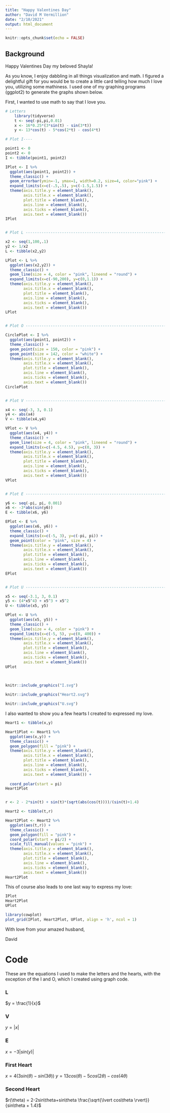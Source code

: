 ```yaml
---
title: "Happy Valentines Day"
author: "David M Vermillion"
date: "2/10/2021"
output: html_document
---
```


```r
knitr::opts_chunk$set(echo = FALSE)
```

## Background

Happy Valentines Day my beloved Shayla!

As you know, I enjoy dabbling in all things visualization and math. I figured a delightful gift for you would be to create a little card telling how much I love you, utilizing some mathiness. I used one of my graphing programs (ggplot2) to generate the graphs shown below.

First, I wanted to use math to say that I love you.

``` r
# Letters
    library(tidyverse)
    t <- seq(-pi,pi,0.01)
    x <- 16*0.25*(3*sin(t) - sin(3*t))
    y <- 13*cos(t) - 5*cos(2*t) - cos(4*t)

# Plot I----

point1 <- 0
point2 <- 0
I <- tibble(point1, point2)

IPlot <- I %>% 
  ggplot(aes(point1, point2)) +
  theme_classic() +
  geom_errorbar(ymin=-1, ymax=1, width=0.2, size=4, color="pink") +
  expand_limits(x=c(-.5,.5), y=c(-1.5,1.5)) +
  theme(axis.title.y = element_blank(),
        axis.title.x = element_blank(),
        plot.title = element_blank(),
        axis.line = element_blank(),
        axis.ticks = element_blank(),
        axis.text = element_blank())
IPlot


# Plot L ------------------------------------------------------------------

x2 <- seq(1,100,.1)
y2 <- 1/x2
L <- tibble(x2,y2)

LPlot <- L %>% 
  ggplot(aes(x2,y2)) +
  theme_classic() +
  geom_line(size = 4, color = "pink", lineend = "round") +
  expand_limits(x=c(-90,200), y=c(0,1.1)) +
  theme(axis.title.y = element_blank(),
        axis.title.x = element_blank(),
        plot.title = element_blank(),
        axis.line = element_blank(),
        axis.ticks = element_blank(),
        axis.text = element_blank())
LPlot


# Plot O ------------------------------------------------------------------

CirclePlot <- I %>% 
  ggplot(aes(point1, point2)) +
  theme_classic() +
  geom_point(size = 150, color = "pink") +
  geom_point(size = 142, color = "white") +
  theme(axis.title.y = element_blank(),
        axis.title.x = element_blank(),
        plot.title = element_blank(),
        axis.line = element_blank(),
        axis.ticks = element_blank(),
        axis.text = element_blank())
CirclePlot


# Plot V ------------------------------------------------------------------

x4 <- seq(-3, 3, 0.1)
y4 <- abs(x4)
V <- tibble(x4,y4)

VPlot <- V %>% 
  ggplot(aes(x4, y4)) + 
  theme_classic() +
  geom_line(size = 4, color = "pink", lineend = "round") +
  expand_limits(x=c(-4.5, 4.5), y=c(0, 3)) +
  theme(axis.title.y = element_blank(),
        axis.title.x = element_blank(),
        plot.title = element_blank(),
        axis.line = element_blank(),
        axis.ticks = element_blank(),
        axis.text = element_blank())
VPlot


# Plot E ------------------------------------------------------------------

y6 <- seq(-pi, pi, 0.001)
x6 <- -3*abs(sin(y6))
E <- tibble(x6, y6)

EPlot <- E %>% 
  ggplot(aes(x6, y6)) + 
  theme_classic() +
  expand_limits(x=c(-5, 3), y=c(-pi, pi)) +
  geom_point(color = "pink", size = 4) +
  theme(axis.title.y = element_blank(),
        axis.title.x = element_blank(),
        plot.title = element_blank(),
        axis.line = element_blank(),
        axis.ticks = element_blank(),
        axis.text = element_blank())
EPlot


# Plot U ------------------------------------------------------------------

x5 <- seq(-3.1, 3, 0.1)
y5 <- (4*x5^4) + x5^3 + x5^2
U <- tibble(x5, y5)

UPlot <- U %>% 
  ggplot(aes(x5, y5)) +
  theme_classic() +
  geom_line(size = 4, color = "pink") +
  expand_limits(x=c(-5, 5), y=c(0, 400)) +
  theme(axis.title.y = element_blank(),
        axis.title.x = element_blank(),
        plot.title = element_blank(),
        axis.line = element_blank(),
        axis.ticks = element_blank(),
        axis.text = element_blank())
UPlot
    
    
```

```r

knitr::include_graphics("I.svg")

knitr::include_graphics("Heart2.svg")

knitr::include_graphics("U.svg")

```

I also wanted to show you a few hearts I created to expressed my love.

``` r
Heart1 <- tibble(x,y)

Heart1Plot <- Heart1 %>% 
  ggplot(aes(x,y)) +
  theme_classic() +
  geom_polygon(fill = "pink") +
  theme(axis.title.y = element_blank(),
        axis.title.x = element_blank(),
        plot.title = element_blank(),
        axis.line = element_blank(),
        axis.ticks = element_blank(),
        axis.text = element_blank()) +
  
  coord_polar(start = pi)
Heart1Plot


r <- 2 - 2*sin(t) + sin(t)*(sqrt(abs(cos(t))))/(sin(t)+1.4)

Heart2 <- tibble(t,r)

Heart2Plot <- Heart2 %>% 
  ggplot(aes(t,r)) +
  theme_classic() +
  geom_polygon(fill = "pink") +
  coord_polar(start = pi/2) +
  scale_fill_manual(values = "pink") +
  theme(axis.title.y = element_blank(),
        axis.title.x = element_blank(),
        plot.title = element_blank(),
        axis.line = element_blank(),
        axis.ticks = element_blank(),
        axis.text = element_blank())
Heart2Plot
```

This of course also leads to one last way to express my love:

```  r
IPlot
Heart2Plot
UPlot

```

```  r
library(cowplot)
plot_grid(IPlot, Heart2Plot, UPlot, align = 'h', ncol = 1)

```

With love from your amazed husband,

David


# Code

These are the equations I used to make the letters and the hearts, with the exception of the I and O, which I created using graph code.

### L
$y = \frac{1}{x}$

### V
$y=\lvert x\rvert$

### E
$x=-3\lvert sin(y)\rvert$


### First Heart
$x=4(3sin(\theta) - sin(3\theta))$
$y=13cos(\theta) - 5cos(2\theta) - cos(4\theta)$

### Second Heart
$r(\theta) = 2-2sin\theta+sin\theta \frac{\sqrt{\lvert cos\theta \rvert}}{sin\theta + 1.4}$
